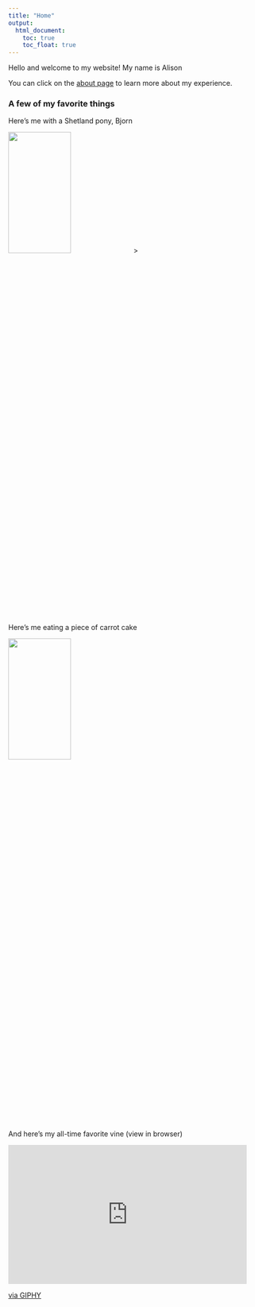 ```yaml
---
title: "Home"
output: 
  html_document:
    toc: true
    toc_float: true
---
```


Hello and welcome to my website! My name is Alison  
  
You can click on the [about page](about.html) to learn more about my experience.


### A few of my favorite things

Here's me with a Shetland pony, Bjorn  

<img src="media/bjorn_pony.jpg" style="width:50%;height:25%">>


Here's me eating a piece of carrot cake  

<img src="media/carrot_cake.jpg" style="width:50%;height:25%">


And here's my all-time favorite vine (view in browser)

<iframe src="https://giphy.com/embed/SsGiwZZmdD19S" width="480" height="280" frameBorder="0" class="giphy-embed" allowFullScreen></iframe><p><a href="https://giphy.com/gifs/aldc-SsGiwZZmdD19S">via GIPHY</a></p>


